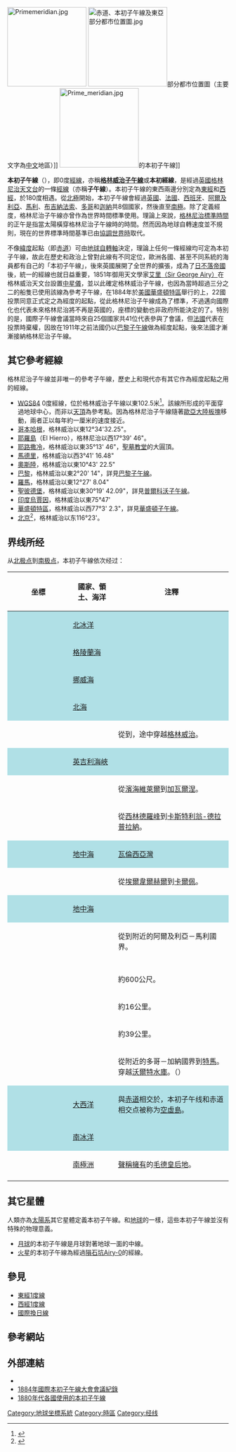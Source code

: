 {{NoteTA
|G1=UK Places
|G2=地名
|G3=Unit
}}
[[File:Primemeridian.jpg|180px]]
[[File:赤道、本初子午線及東亞部分都市位置圖.jpg|180px]]部分都市位置圖（主要文字為[[中文|中文]]地區）]]
[[File:Prime_meridian.jpg|180px]]的本初子午線]]

'''本初子午線'''（{{lang-en|Prime meridian}}），即0度[[經度|經線]]，亦稱'''[[格林尼治子午線|格林威治子午線]]'''或'''本初經線'''，是經過[[英國|英國]][[格林尼治天文台|格林尼治天文台]]的一條[[經線|經線]]（亦稱'''子午線'''）。本初子午線的東西兩邊分別定為[[東經|東經]]和[[西經|西經]]，於180度相遇。從[[北極|北極]]開始，本初子午線會經過[[英國|英國]]、[[法國|法國]]、[[西班牙|西班牙]]、[[阿爾及利亞|阿爾及利亞]]、[[馬利|馬利]]、[[布吉納法索|布吉納法索]]、[[多哥|多哥]]和[[迦納|迦納]]共8個國家，然後直至[[南極|南極]]。除了定義經度，格林尼治子午線亦曾作為世界時間標準使用。理論上來說，[[格林尼治標準時間|格林尼治標準時間]]的正午是指當太陽橫穿格林尼治子午線時的時間。然而因為地球自轉速度並不規則，現在的世界標準時間基準已由[[協調世界時|協調世界時]]取代。

不像[[緯度|緯度]]起點（即[[赤道|赤道]]）可由[[地球自轉|地球自轉軸]]決定，理論上任何一條經線均可定為本初子午線，故此在歷史和政治上曾對此線有不同定位，歐洲各國、甚至不同系統的海員都有自己的「本初子午線」，後來英國展開了全世界的擴張，成為了[[日不落帝國|日不落帝國]]後，統一的經線也就日益重要，1851年御用天文學家[[喬治·比德爾·艾里|艾里（Sir George Airy）]]在格林威治天文台設置[[子午儀|中星儀]]，並以此確定格林威治子午線，也因為當時超過三分之二的船隻已使用該線為參考子午線，在1884年於[[美國|美國]][[華盛頓特區|華盛頓特區]]舉行的{{link-en|國際子午線會議|International Meridian Conference}}上，22國投票同意正式定之為經度的起點，從此格林尼治子午線成為了標準，不過邁向國際化也代表未來格林尼治將不再是英國的，座標的變動也非政府所能決定的了。特別的是，國際子午線會議當時來自25個國家共41位代表參與了會議，但[[法國|法國]]代表在投票時棄權，因故在1911年之前法國仍以[[巴黎子午線|巴黎子午線]]做為經度起點，後來法國才漸漸接納格林尼治子午線。

== 其它參考經線 ==
格林尼治子午線並非唯一的參考子午線，歷史上和現代亦有其它作為經度起點之用的經線。

* [[WGS84|WGS84]] 0度經線，位於格林威治子午線以東102.5米<ref>{{cite web|url=http://gpsinformation.net/main/greenwich.htm|title=Greenwich Meridan, Tracing its History|website=gpsinformation.net|accessdate=2006-09-21|archive-date=2017-12-19|archive-url=https://web.archive.org/web/20171219193541/http://www.gpsinformation.net/main/greenwich.htm|dead-url=no}}</ref>。該線所形成的平面穿過地球中心，而非以[[天頂|天頂]]為參考點。因為格林尼治子午線隨著[[歐亞大陸板塊|歐亞大陸板塊]]移動，兩者正以每年約一厘米的速度接近。
* [[哥本哈根|哥本哈根]]，格林威治以東12°34'32.25"。
* [[耶羅島|耶羅島]]（El Hierro），格林尼治以西17°39' 46"。
* [[耶路撒冷|耶路撒冷]]，格林威治以東35°13' 46"，[[聖墓教堂|聖墓教堂]]的大圓頂。
* [[馬德里|馬德里]]，格林威治以西3°41' 16.48"
* [[奧斯陸|奧斯陸]]，格林威治以東10°43' 22.5"
* [[巴黎|巴黎]]，格林威治以東2°20' 14"，詳見[[巴黎子午線|巴黎子午線]]。
* [[羅馬|羅馬]]，格林威治以東12°27' 8.04"
* [[聖彼德堡|聖彼德堡]]，格林威治以東30°19' 42.09"，詳見[[普爾科沃子午線|普爾科沃子午線]]。
* [[印度|印度]][[烏賈因|烏賈因]]，格林威治以東75°47'
* [[華盛頓特區|華盛頓特區]]，格林威治以西77°3' 2.3"，詳見[[華盛頓子午線|華盛頓子午線]]。
* [[北京|北京]]<ref>{{cite web|url=http://news.eastday.com/epublish/gb/paper148/20010726/class014800009/hwz447203.htm|title=新闻精选-我国清代世界地图以北京为本初子午线|website=news.eastday.com|accessdate=2012-05-04|archive-date=2016-03-04|archive-url=https://web.archive.org/web/20160304200732/http://news.eastday.com/epublish/gb/paper148/20010726/class014800009/hwz447203.htm|dead-url=no}}</ref>，格林威治以东116°23'。

==界线所经==
从[[北极点|北极点]]到[[南极点|南极点]]，本初子午線依次经过：
{| class="wikitable plainrowheaders"
! scope="col" width="125" | 坐標
! scope="col" | 國家、領土、海洋
! scope="col" | 注釋
|-
| style="background:#b0e0e6;" | {{Coord|90|0|N|0|0|E|type:waterbody|name=North Pole}}
! scope="row" style="background:#b0e0e6;" | [[北冰洋|北冰洋]]
| style="background:#b0e0e6;" |
|-
| style="background:#b0e0e6;" | {{Coord|81|39|N|0|0|E|type:waterbody|name=Greenland Sea}}
! scope="row" style="background:#b0e0e6;" | [[格陵蘭海|格陵蘭海]]
| style="background:#b0e0e6;" |
|-
| style="background:#b0e0e6;" | {{Coord|72|53|N|0|0|E|type:waterbody|name=Norwegian Sea}}
! scope="row" style="background:#b0e0e6;" | [[挪威海|挪威海]]
| style="background:#b0e0e6;" |
|-
| style="background:#b0e0e6;" | {{Coord|61|0|N|0|0|E|type:waterbody|name=North Sea}}
! scope="row" style="background:#b0e0e6;" | [[北海_(大西洋)|北海]]
| style="background:#b0e0e6;" |
|- style="vertical-align:top;"
| {{Coord|53|45|N|0|0|E|type:country|name=United Kingdom}}
! scope="row" | {{UK}}
| 從{{le|坦斯特爾 (東約克郡)|Tunstall, East Riding of Yorkshire|坦斯特爾}}到{{le|皮斯黑文|Peacehaven}}，途中穿越[[格林威治|格林威治]]。
|-
| style="background:#b0e0e6;" | {{Coord|50|47|N|0|0|E|type:waterbody|name=English Channel}}
! scope="row" style="background:#b0e0e6;" | [[英吉利海峽|英吉利海峽]]
| style="background:#b0e0e6;" |
|- style="vertical-align:top;"
| {{Coord|49|19|N|0|0|E|type:country|name=France}}
! scope="row" | {{FRA}}
| 從[[濱海維萊爾_(卡爾瓦多斯省)|濱海維萊爾]]到[[加瓦爾涅|加瓦爾涅]]。
|-
| {{Coord|42|41|N|0|0|E|type:country|name=Spain}}
! scope="row" | {{ESP}}
| 從[[西林德羅峰|西林德羅峰]]到[[卡斯特利翁-德拉普拉納|卡斯特利翁-德拉普拉納]]。
|-
| style="background:#b0e0e6;" | {{Coord|39|56|N|0|0|E|type:waterbody|name=Mediterranean Sea}}
! scope="row" style="background:#b0e0e6;" | [[地中海|地中海]]
| style="background:#b0e0e6;" | [[瓦倫西亞灣|瓦倫西亞灣]]
|-
| {{Coord|38|52|N|0|0|E|type:country|name=Spain}}
! scope="row" | {{ESP}}
| 從[[埃爾韋爾赫爾|埃爾韋爾赫爾]]到[[卡爾佩|卡爾佩]]。
|-
| style="background:#b0e0e6;" | {{Coord|38|38|N|0|0|E|type:waterbody|name=Mediterranean Sea}}
! scope="row" style="background:#b0e0e6;" | [[地中海|地中海]]
| style="background:#b0e0e6;" |
|-
| {{Coord|35|50|N|0|0|E|type:country|name=Algeria}}
! scope="row" | {{DZA}}
| 從{{le|斯提迪耶|Stidia}}到{{le|堡巴傑莫赫塔爾|Bordj Mokhtar}}附近的阿爾及利亞－馬利國界。
|-
| {{Coord|21|50|N|0|0|E|type:country|name=Mali}}
! scope="row" | {{MLI}}
|
|-
| {{Coord|14|59|N|0|0|E|type:country|name=Burkina Faso}}
! scope="row" | {{BFA}}
|
|-
| {{Coord|11|6|N|0|0|E|type:country|name=Togo}}
! scope="row" | {{TOG}}
| 約600公尺。
|-
| {{Coord|11|6|N|0|0|E|type:country|name=Ghana}}
! scope="row" | {{GHA}}
| 約16公里。
|-
| {{Coord|10|57|N|0|0|E|type:country|name=Togo}}
! scope="row" | {{TOG}}
| 約39公里。
|-
| {{Coord|10|36|N|0|0|E|type:country|name=Ghana}}
! scope="row" | {{GHA}}
| 從{{le|本普魯克|Bunkpurugu}}附近的多哥－加納國界到[[特馬|特馬]]。<br>穿越[[沃爾特水庫|沃爾特水庫]]。（{{coord|7|48|N|0|0|E|type:waterbody_region:GH|name=Lake Volta}}）
|-
| style="background:#b0e0e6;" | {{Coord|5|37|N|0|0|E|type:waterbody|name=Atlantic Ocean}}
! scope="row" style="background:#b0e0e6;" | [[大西洋|大西洋]]
| style="background:#b0e0e6;" | 與[[赤道|赤道]]相交於{{Coord|0|0|N|0|0|E|type:landmark|name=Equator}}，本初子午线和赤道相交点被称为[[空虛島|空虛島]]。
|-
| style="background:#b0e0e6;" | {{Coord|60|0|S|0|0|E|type:waterbody|name=Southern Ocean}}
! scope="row" style="background:#b0e0e6;" | [[南冰洋|南冰洋]]
| style="background:#b0e0e6;" |
|- style="vertical-align:top;"
| {{Coord|68|54|S|0|0|E|type:country|name=Antarctica}}
! scope="row" | [[南極洲|南極洲]]
| {{NOR}}[[南極領地|聲稱擁有]]的[[毛德皇后地|毛德皇后地]]。
|-
|}

== 其它星體 ==

人類亦為[[太陽系|太陽系]]其它星體定義本初子午線。和[[地球|地球]]的一樣，這些本初子午線並沒有特殊的物理意義。

* [[月球|月球]]的本初子午線是月球對著地球一面的中線。
* [[火星|火星]]的本初子午線為經過[[隕石坑|隕石坑]][[Airy-0|Airy-0]]的經線。

==參見==
*[[東經1度線|東經1度線]]
*[[西經1度線|西經1度線]]
*[[國際換日線|國際換日線]]

== 參考網站 ==
<references/>

== 外部連結 ==
* {{gutenberg|no=17759|name=International Conference Held at Washington for the Purpose of Fixing a Prime Meridian}}
* [http://www.ucolick.org/~sla/leapsecs/scans-meridian.html 1884年國際本初子午線大會會議紀錄] {{Wayback|url=http://www.ucolick.org/~sla/leapsecs/scans-meridian.html |date=20060714220532 }}
* [https://web.archive.org/web/20061029234822/http://wwp.greenwichmeantime.com/info/prime-meridian.htm 1880年代各國使用的本初子午線]

{{coord|11|6|N|0|0|E|display=title}}
{{Geographical coordinates}}

[[Category:地球坐標系統|Category:地球坐標系統]]
[[Category:時區|Category:時區]]
[[Category:经线|Category:经线]]